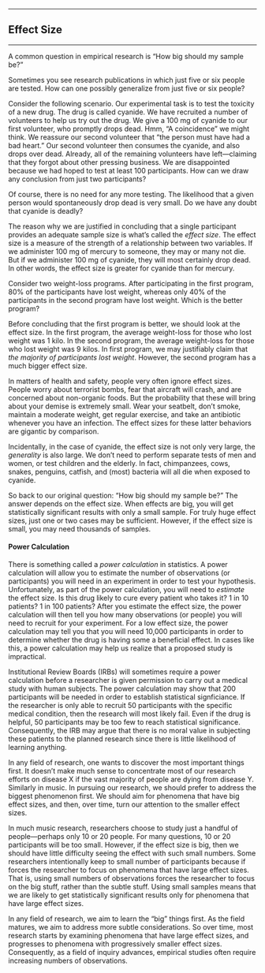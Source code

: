 

------------------------------------------------------------------------

## Effect Size

------------------------------------------------------------------------

A common question in empirical research is "How big should my sample
be?"

Sometimes you see research publications in which just five or six
people are tested. How can one possibly generalize from just five or
six people?

Consider the following scenario. Our experimental task is to test
the toxicity of a new drug. The drug is called cyanide. We have
recruited a number of volunteers to help us try out the drug. We
give a 100 mg of cyanide to our first volunteer, who promptly drops
dead. Hmm, "A coincidence" we might think. We reassure our second
volunteer that "the person must have had a bad heart." Our second
volunteer then consumes the cyanide, and also drops over dead.
Already, all of the remaining volunteers have left---claiming that
they forgot about other pressing business. We are disappointed
because we had hoped to test at least 100 participants. How can we
draw any conclusion from just two participants?

Of course, there is no need for any more testing. The likelihood
that a given person would spontaneously drop dead is very small. Do
we have any doubt that cyanide is deadly?

The reason why we are justified in concluding that a single
participant provides an adequate sample size is what's called the
*effect size*. The effect size is a measure of the strength of a
relationship between two variables. If we administer 100 mg of
mercury to someone, they may or many not die. But if we administer
100 mg of cyanide, they will most certainly drop dead. In other
words, the effect size is greater for cyanide than for mercury.

Consider two weight-loss programs. After participating in the first
program, 80% of the participants have lost weight, whereas only 40%
of the participants in the second program have lost weight. Which is
the better program?

Before concluding that the first program is better, we should look
at the effect size. In the first program, the average weight-loss
for those who lost weight was 1 kilo. In the second program, the
average weight-loss for those who lost weight was 9 kilos. In first
program, we may justifiably claim that *the majority of participants
lost weight*. However, the second program has a much bigger effect
size.

In matters of health and safety, people very often ignore effect
sizes. People worry about terrorist bombs, fear that aircraft will
crash, and are concerned about non-organic foods. But the
probability that these will bring about your demise is extremely
small. Wear your seatbelt, don't smoke, maintain a moderate weight,
get regular exercise, and take an antibiotic whenever you have an
infection. The effect sizes for these latter behaviors are gigantic
by comparison.

Incidentally, in the case of cyanide, the effect size is not only
very large, the *generality* is also large. We don't need to perform
separate tests of men and women, or test children and the elderly.
In fact, chimpanzees, cows, snakes, penguins, catfish, and (most)
bacteria will all die when exposed to cyanide.

So back to our original question: "How big should my sample be?" The
answer depends on the effect size. When effects are big, you will
get statistically significant results with only a small sample. For
truly huge effect sizes, just one or two cases may be sufficient.
However, if the effect size is small, you may need thousands of
samples.

#### Power Calculation

There is something called a *power calculation* in statistics. A
power calculation will allow you to estimate the number of
observations (or participants) you will need in an experiment in
order to test your hypothesis. Unfortunately, as part of the power
calculation, you will need to *estimate* the effect size. Is this
drug likely to cure every patient who takes it? 1 in 10 patients? 1
in 100 patients? After you estimate the effect size, the power
calculation will then tell you how many observations (or people) you
will need to recruit for your experiment. For a low effect size, the
power calculation may tell you that you will need 10,000
participants in order to determine whether the drug is having some a
beneficial effect. In cases like this, a power calculation may help
us realize that a proposed study is impractical.

Institutional Review Boards (IRBs) will sometimes require a power
calculation before a researcher is given permission to carry out a
medical study with human subjects. The power calculation may show
that 200 participants will be needed in order to establish
statistical signficiance. If the researcher is only able to recruit
50 participants with the specific medical condition, then the
research will most likely fail. Even if the drug is helpful, 50
participants may be too few to reach statistical significance.
Consequently, the IRB may argue that there is no moral value in
subjecting these patients to the planned research since there is
little likelihood of learning anything.

In any field of research, one wants to discover the most important
things first. It doesn't make much sense to concentrate most of our
research efforts on disease X if the vast majority of people are
dying from disease Y. Similarly in music. In pursuing our research,
we should prefer to address the biggest phenomenon first. We should
aim for phenomena that have big effect sizes, and then, over time,
turn our attention to the smaller effect sizes.

In much music research, researchers choose to study just a handful
of people---perhaps only 10 or 20 people. For many questions, 10 or
20 participants will be too small. However, if the effect size is
big, then we should have little difficulty seeing the effect with
such small numbers. Some researchers intentionally keep to small
number of participants because if forces the researcher to focus on
phenomena that have large effect sizes. That is, using small numbers
of observations forces the researcher to focus on the big stuff,
rather than the subtle stuff. Using small samples means that we are
likely to get statistically significant results only for phenomena
that have large effect sizes.

In any field of research, we aim to learn the "big" things first. As
the field matures, we aim to address more subtle considerations. So
over time, most research starts by examining phenomena that have
large effect sizes, and progresses to phenomena with progressively
smaller effect sizes. Consequently, as a field of inquiry advances,
empirical studies often require increasing numbers of observations.




